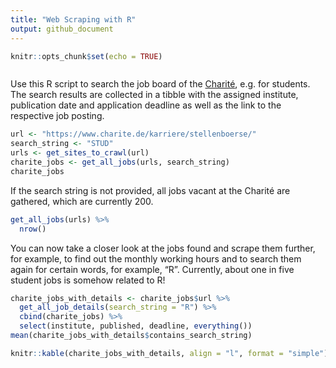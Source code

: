 ```yaml
---
title: "Web Scraping with R"
output: github_document
---
```


```r
knitr::opts_chunk$set(echo = TRUE)
```

```r
```

Use this R script to search the job board of the [Charité](https://www.charite.de/karriere/stellenboerse/), e.g. for students. The search results are collected in a tibble with the assigned institute, publication date and application deadline as well as the link to the respective job posting.

```r
url <- "https://www.charite.de/karriere/stellenboerse/"
search_string <- "STUD"
urls <- get_sites_to_crawl(url)
charite_jobs <- get_all_jobs(urls, search_string)
charite_jobs
```

If the search string is not provided, all jobs vacant at the Charité are gathered, which are currently 200.

```r
get_all_jobs(urls) %>%
  nrow()
```

You can now take a closer look at the jobs found and scrape them further, for example, to find out the monthly working hours and to search them again for certain words, for example, "R". Currently, about one in five student jobs is somehow related to R!

```r
charite_jobs_with_details <- charite_jobs$url %>%
  get_all_job_details(search_string = "R") %>%
  cbind(charite_jobs) %>%
  select(institute, published, deadline, everything())
mean(charite_jobs_with_details$contains_search_string)
```

```r
knitr::kable(charite_jobs_with_details, align = "l", format = "simple")
```

